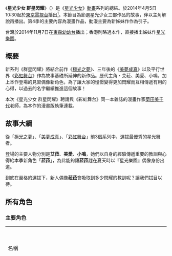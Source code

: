 {{Veil|time=2015-09-12T06:21:18+00:00}}
{{系列结束|[[星光少女_彩虹舞台|星光少女 彩虹舞台]]}}
{{Pathnav|星光少女}}
{{Variant-cnhk}}
{{noteTA
|G1=Pretty Rhythm
}}
{{Infobox animanga/Headerofja
|title= 星光少女 群星閃耀   (星光少女 名著选集)
|image= Pretty_Rhythm_All_Star_Selection_Logo.jpeg
|size= 260px
|caption= 《星光少女 All Star Selection》日語標題
|japanese= プリティーリズム・オールスターセレクション
|english= Pretty Rhythm All Star Selection
|kana= プリティーリズム・オールスターセレクション
|romaji= Puritei Rizumu・Ōru Sutā Serekushon
|genre= [[喜劇|喜劇]]、[[偶像|偶像]]、勵志、[[少女漫畫|少女漫畫]]、舞蹈
}}
{{Infobox animanga/name
|正式譯名 = {{flagicon|Taiwan}} 星光少女 群星閃耀（[[群英社|群英社]]）
|常用譯名 = 
}}
{{Infobox animanga/TVAnime
|標題= 星光少女 群星閃耀
|圖像= Pretty Rhythm All Star Selection poster.jpg
|caption= 《星光少女 群星閃耀》海報
|原案= 
|原作= Takara Tomy A.R.T.S、Syn Sophia
|導演= [[菱田正和|菱田正和]]
|系列構成= [[三重野瞳|赤尾凸]]
|人物設定= 齊藤里枝、原將治
|音樂= 
|音樂製作= avex entertainment
|動畫製作= [[龍之子Production|龍之子Production]]
|製作= 東京電視台、NAS、龍之子
|代理發行= 
|播放電視台= {{flagicon|Japan}} [[東京電視台|東京電視台]]
|其他電視台= {{flagicon|Taiwan}} [[東森幼幼台|東森幼幼台]]
|播放開始= 2014年4月5日 
|播放結束= 6月14日
|網路= 
|話數= 11集
|其他= 
|版權= T-ARTS/SynSophia/TV TOKYO/PRA project
}}
{{Infobox animanga/Other
|標題= 代理發行
|內容= {{flagicon|Taiwan}}{{flagicon|HK}} [[群英社|群英社]]<br/>{{flagicon|South Korea}} 孫悟空玩具公司
}}
{{Infobox animanga/Footerofja}}

《'''星光少女 群星閃耀'''》（{{lang|ja|プリティーリズム・オールスターセレクション}}）是《[[星光少女|星光少女]]》[[動畫|動畫]]系列的總結。於2014年4月5日10:30起於[[東京電視台|東京電視台]]播出<ref name="trf">{{Cite web|work=まんたんウェブ|publisher=[[每日新聞社|每日新聞社]]|date=2013-01-21|url=http://www.animate.tv/news/details.php?id=1390359852|title=歷代主角與新人見習偶像登場！劇場版、電視動畫、遊戲、漫画版本的星光少女・群星閃耀開始！|accessdate=2013-01-26|archive-url=https://web.archive.org/web/20140125130001/http://www.animate.tv/news/details.php?id=1390359852|archive-date=2014-01-25|dead-url=yes}}</ref>。本節目為節選星光少女三部作品的故事，伴以主角解說再播出。第4季的主要內容為漫畫作品，動漫主要為新姊妹作作為引子。

台灣於2014年11月7日在[[東森幼幼台|東森幼幼台]]播出；香港則略過本作，直接播出姊妹作[[星光樂園|星光樂園]]。

==概要==
新系列《群星閃耀》將結合前作《[[星光少女_極光之夢|極光之夢]]》、三年後的《[[星光少女_美夢成真|美夢成真]]》以及平行世界《[[星光少女_彩虹舞台|彩虹舞台]]》作為故事基礎所延伸的新作品。歷代主角・艾菈、美愛、小鳴，加上本作登場的見習偶像新角色，為了讓大家的憧憬變得更加閃耀而互相傳遞有用的心得，以過去的名字繼續推進這個故事！　

本次《星光少女 群星閃耀》聘請與《彩虹舞台》同一本雜誌的漫畫作家[[菊田珠智代|菊田美千代]]老師，為本作的漫畫版執筆連載。

==故事大綱==
從「[[星光少女_極光之夢|極光之夢]]」、「[[星光少女_美夢成真|美夢成真]]」、「[[星光少女_Rainbow_Live|彩虹舞台]]」前3個系列中，選拔最優秀的星光舞者。

登場的主要人物分別是'''艾菈'''、'''美愛'''、'''小鳴'''，她們以自身的經驗傳遞重要的教訓與心得給本季新角色「'''菈菈'''」，為此能夠讓'''菈菈'''趕在夏天時以『星光樂園』偶像身份出道。

到底在嚴格的選拔下，新人偶像'''菈菈'''會吸取到多少閃耀的教訓呢？讓我們拭目以待。

==所有角色==
===主要角色===
{| class="wikitable" style="font-size:big;"
|- align=center
|style="width:17%"|名稱||style="width:10%"|配音員（日本）||style="width:10%"|配音員（台灣）||style="width:78%"|描述
|-
|{{nihongo|'''春音艾菈'''<ref name="my-cartoon"></ref>|春音あいら（はるね あいら）|Harune Aira}}
|[[阿澄佳奈|阿澄佳奈]]
|[[鄭可欣|鄭可欣]]
|第一期主角之一，第一季時為14歲，第二季時則是18歲。
第1集因聽見衣服的聲音而太過興奮做出了鮮果跳躍，可是事後因為緊張，平衡感失調，沒站穩直直滑向尚，尚接住了她順勢親了她額頭。

後來每次遇到尚都會心跳，非常喜歡尚做的設計，喜歡尚。

第50集完成「極光騰躍美夢成真式」，並帶動所有人一起跳極光騰躍。分數超過了大賽最高克拉（她在星光天后盃取得分數是無法顯示的），成為「星光天后」（Prism Queen）。
|-
|{{nihongo|'''上葉美愛'''|上葉みあ（あげは みあ）|Ageha Mia}}
|[[大久保瑠美|大久保瑠美]]
|[[謝佼娟|謝佼娟]]
|第二期主角之一。14歲，中學二年級生。初次登場為第一作的第50集。

第2集MARs表演完的時候，宣佈向艾菈提出挑戰，眾人感到很驚訝。在表演星光跳躍卻扭到腳摔倒。首次無意識使用閃耀之瞳（明星之瞳）。

第48集與慧仁進行交響曲終章決戰，争取「感恩交響曲」的主力舞者。但因對手是慧仁而心感矛盾。

第7集與PURETTY的成員重新組合3人團體，與彩暻和沼珉組成「COSMOs」，作為團體主力。與艾菈進行決鬥，得到勝利。

第48集完成「感恩交響曲」，得到永恆交響曲后冠，成為交響曲天后。
|-
|{{nihongo|'''彩瀨鳴'''<!--中、港、台譯名自動跳轉，請勿修改--><ref name="#1">常用譯名「奈露」。</ref>|彩瀬なる（あやせ なる）|Ayase Naru}}
|[[加藤英美里|加藤英美里]]
|[[傅其慧|傅其慧]]
|第三期的主角，14歲，初中二年級

第1集參加了「Prism Stone」店長甄選，因感受到聲音的「顏色」，成功跳出星光演唱會（Prism Live）。與鈴音相遇。成功成為「Prism Stone」店長。

第29集參加校外教學，商店由貝兒負責。害怕自己完全被貝兒取代成為店長，但結果與貝兒各有各自的風格，無法互相取代。

第50集在失去閃耀星光的情況下表演Prism Show，地面因為缺少了星光的潤滑而無法滑冰，導致在表演其間不斷跌倒。後來得到大家鼓勵與堅信鈴音在等待之下，順利奪回七色的閃耀星光。卻因為在途中不斷跌倒以及沒有連績跳躍而只獲最低分，但不放棄的毅力被法月仁的父親稱為真正的勝出者。最後的演唱會後，抱著必定再見與不會忘記對方的心情與鈴音分別。
|-
|{{nihongo|'''真中菈菈'''<ref>{{Cite web |url=http://www.animate.tv/news/details.php?id=1394673747 |title=【速報】延續「星光少女」系列的主題的新系列動畫『[[星光樂園{{!}}PriPara|星光樂園{{!}}PriPara]]』7月5日播放決定！ |access-date=2014-03-13 |archive-date=2021-01-02 |archive-url=https://web.archive.org/web/20210102160502/http://www.animate.tv/news/details.php?id=1394673747 |dead-url=no }}</ref>|真中らぁら（まなか らぁら）|Manaka Laala<ref>星光少女遊戲官網</ref>}}
|[[茜屋日海夏|茜屋日海夏]]<ref>{{Cite web |url=http://subcultureblog.blog.fc2.com/blog-entry-12937.html |title=『プリパラ』Cast發表 |access-date=2014-03-13 |archive-url=https://web.archive.org/web/20140313135153/http://subcultureblog.blog.fc2.com/blog-entry-12937.html |archive-date=2014-03-13 |dead-url=yes }}</ref>
|[[蕭秀玲|蕭秀玲]]
|於2014年7月播放的『[[星光樂園|星光樂園]]』的主角。見習偶像。有著淺紫髮的雙馬尾少女。

為了能夠在夏天以偶像出道，向各位前輩們請教心得。
|}

===協作角色===
{{HideH|第一期:《[[星光少女_極光之夢|星光少女 極光之夢]]》}}
{| class="wikitable" style="font-size:big;"
|- align=center
|style="width:17%"|名稱||style="width:10%"|配音員（日本）||style="width:10%"|配音員（台灣）||style="width:38%"|描述||style="width:40%"|技能
|-
|{{nihongo|'''春音艾菈'''<ref name="my-cartoon"></ref>|春音 あいら（はるね あいら）|Harune Aira}}
|[[阿澄佳奈|阿澄佳奈]]
|[[鄭可欣|鄭可欣]]
|第一期主角之一，第一季時為14歲，第二季時則是18歲。
第1集因聽見衣服的聲音而太過興奮做出了鮮果跳躍，可是事後因為緊張，平衡感失調，沒站穩直直滑向尚，尚接住了她順勢親了她額頭。

後來每次遇到尚都會心跳，非常喜歡尚做的設計，喜歡尚。

第9集完成「極光騰躍美夢成真式」，並帶動所有人一起跳極光騰躍。分數超過了大賽最高克拉（她在星光天后盃取得分數是無法顯示的），成為「星光天后」（Prism Queen）。

|'''星光跳躍'''
*鮮果飛躍（Fresh Fruits Basket）『フレッシュフルーツバスケット』 
:見於本劇第一集。
*極光騰躍美夢成真（Aurora Rising Dream）『オーロラライジングドリーム』
:見於本劇第九集。
*極光騰躍（Aurora Rising）『オーロラライジング』
:見於本劇第九集。
|-
|{{nihongo|'''天宮旋'''|天宮 りずむ（あまみや りずむ）|Amamiya Rizumu}}	
|[[原紗友里|原紗友里]]
|[[謝佼娟|謝佼娟]]
|第一期主角之一，第一季時為14歲，第二季時則是18歲。
第1集在時裝店外差點與艾菈相撞而作出旋轉的動作以免撞到艾菈，此事給正在找美音的阿純看見，認為她們有天份，後來小旋和艾菈代替缺席表演的美音，後來她們成功跳出星光跳躍。

第9集因艾菈的「極光騰躍 美夢成真」，與艾菈與美音一起跳出極光騰躍。

在艾菈成為「星光天后」（Prism Queen）後，也相繼成為「星光天后」。

|'''星光跳躍'''
*極光騰躍（Aurora Rising）『オーロラライジング』
:見於本劇第九集。
|-
|{{nihongo|'''高峰美音'''<ref name="my-cartoon" />|高峰 みおん（たかみね みおん）|Takamine Mion}}
|[[片岡梓|片岡梓]]
|[[傅其慧|傅其慧]]
|第一期主角之一，第一季時為15歲，第二季時則是19歲，MARs裡年紀最大的

第9集美音的父母為了美音的比賽而請假，美音的父母送了「星之項鏈」Prism Stone給美音，當作是生日禮物。因艾菈的「極光騰躍 美夢成真」，與艾菈與小旋一起跳出極光騰躍。

在艾菈成為「星光天后」（Prism Queen）後，後來也相繼成為「星光天后」。

|'''星光跳躍'''
*燦爛永恆大爆發 → 美麗新世界（Eternal Big Bang → Beautiful World）『エターナルビッグバン→ビューティフルワールド』
:見於本劇第九集。
*極光騰躍（Aurora Rising）『オーロラライジング』
:見於本劇第九集。
|-
|{{nihongo|'''城之內莎莉娜'''<ref>[http://beijidy.com/read-htm-tid-13760.html 簡体地區另定名「-{城野內薩莉娜}-」] {{webarchive|url=https://web.archive.org/web/20120419232644/http://beijidy.com/read-htm-tid-13760.html |date=2012-04-19 }}</ref>|城之内 セレナ（じょうのうち セレナ）|Jonouchi Serena}}
|[[米澤圓|米澤圓]]
|[[許雲雲|許雲雲]]
|第一季時為14、15歲，第二季時則是18歲

第5集和花音一起勝了夏季天后盃，勝了艾菈和小旋。
|'''星光跳躍''' 
*帽子戲法之星（Hat trickster）『ハットトリックスター』
:見於本作第五話。
*星光彩虹風暴（Prism Rainbow Hurricane）『プリズムレインボーハリケーン』
:見於本作第五話。
*極光騰躍（Aurora Rising）『オーロラはライジング』
:見於本作第九話。
|-
|{{nihongo|'''藤堂花音'''<ref>[http://beijidy.com/read-htm-tid-13760.html 簡体地區另定名「-{東都}-花音」] {{webarchive|url=https://web.archive.org/web/20120419232644/http://beijidy.com/read-htm-tid-13760.html |date=2012-04-19 }}</ref>|藤堂 花音（とうどう かのん）|Todo Kanon}}
|[[明坂聰美|明坂聰美]]
|[[巫玉羚|巫玉羚]]
|第一季時為14、15歲，第二季時則是18歲

第5集和莎莉娜一起勝了夏季天后盃，勝了艾菈和小旋。
|'''星光跳躍''' 
*帽子戲法之星（Hat trickster）『ハットトリックスター』
:見於本作第五話。
*星光彩虹風暴（Prism Rainbow Hurricane）『プリズムレインボーハリケーン』
:見於本作第五話。
*極光騰躍（Aurora Rising）『オーロラはライジング』
:見於本作第九話。
|-
|{{nihongo|'''久里須要'''|久里須 かなめ（くりす かなめ）|Chris Kaname}}
|[[伊藤加奈惠|伊藤加奈惠]]
|[[謝佼娟|謝佼娟]]
|第一季時為13歲，第二季時則是17歲

第9集因艾菈的關係做到極光騰躍。
|rowspan="4"|'''星光跳躍'''
*極光騰躍（Aurora Rising）『オーロラはライジング』
:見於本作第九話。
|-
|{{nihongo|'''尚'''|ショウ|Sho}}
|[[近藤隆|近藤隆]]
|[[柳超堅|柳超堅]]
|:第一季為高中1年級生16、17歳，第二季為20歲「Callings」的隊長，Prism Stone的產品設計師。第1話接住了撲向自己的艾菈（事實上是站不穩滑倒），並吻了她的額頭。

第9集艾菈參加下一任天后，因為幫艾菈加油太大聲被響跟渡笑而臉紅。
|-
|{{nihongo|'''藤堂響'''|藤堂 ヒビキ（とうどう ヒビキ）|Todo Hibiki}}
|[[KENN|KENN]]
|[[蘇振威|蘇振威]]
|第一季為高中1年級生16、17歳，第二季為20歲。
|-
|{{nihongo|'''日向渡'''|ワタル|Wataru}}
|[[岡本信彥|岡本信彥]]
|[[許雲雲|許雲雲]]
|第一季為高中1年級生16、17歳，第二季為20歲。
|}
{{HideF}}

{{HideH|第二期: 《[[星光少女_美夢成真|星光少女 美夢成真]]》}}
{| class="wikitable" style="font-size:big;"
|- align=center
|style="width:17%"|名稱||style="width:10%"|配音員（日本）||style="width:10%"|配音員（台灣）||style="width:38%"|描述||style="width:40%"|星光技能
|-
|{{nihongo|'''上葉美愛'''|上葉 みあ（あげは みあ）|Ageha Mia}}
|[[大久保瑠美|大久保瑠美]]
|[[謝佼娟|謝佼娟]]
|第二期主角之一。14歲，中學二年級生。初次登場為第一作的第50集。

第1集MARs表演完的時候，宣佈向艾菈提出挑戰，眾人感到很驚訝。在表演星光跳躍卻扭到腳摔倒。首次無意識使用閃耀之瞳（明星之瞳）。

第31集與PURETTY的成員重新組合3人團體，與彩暻和沼珉組成「COSMOs」，作為團體主力。與艾菈進行決鬥，得到勝利。

第46集與慧仁進行交響曲終章決戰，争取「感恩交響曲」的主力舞者。但因對手是慧仁而心感矛盾。

第50集完成「感恩交響曲」，得到永恆交響曲后冠，成為交響曲天后。

|'''跳躍'''
*星光閃耀 明日之星（Kirameki Future Star）『きらめきフューチャースタア』
:見於本劇第十集。
*星光閃耀 明日之星 雙重革命（Kirameki Future Star Revolution Two）『きらめきフューチャースタアレボリューションに』
:見於本劇第七集。

'''舞台劇'''
*夢想之花大革命（Dream Flower Revolution）『ドリームフラワーレボリューション』
:見於本劇第七集。
*熱情交響曲（Jonetsu no Symphonia）『じょうねつシンフォニア』
:見於本劇第四集。
*美夢成真（-{Dear My Future}-）『ディアマイフューチャー』
:見於本劇第十集。
|-
|{{nihongo|'''深山玲奈'''|深山 れいな（みやま れいな）|Miyama Reina}}
|[[高森奈津美|高森奈津美]]
|[[巫玉羚|巫玉羚]]
|第二期主角之一。14歲，中學二年級。初次登場為前作的第50集的第1季。

第1集開始對美愛向艾菈提出挑戰的關係，感到很反感。不願意和美愛组成團體，但經過相處後認識到美愛的真誠才慢慢消除了對美愛的反感，並且同意美愛的加入。

第50集完成「無上禮讚交響曲」。

|'''舞台劇'''
*美夢成真（-{Dear My Future}-）『ディアマイフューチャー』
:見於本劇第十集。
|-
|{{nihongo|'''志志美果鈴'''|志々美 かりん（しじみ かりん）|Shijimi Karin}}
|[[津田美波|津田美波]]
|[[鄭可欣|鄭可欣]]
|第二期主角之一。13歳，中學一年級。初次登場為前作的第50集。

第50集完成「無上禮讚交響曲」。

|rowspan="2"|'''舞台劇'''
*美夢成真（-{Dear My Future}-）『ディアマイフューチャー』
:見於本劇第十集。
|-
|{{nihongo|'''大瑠璃彩海'''|大瑠璃 あやみ（おおるり あやみ）|Ooruri Ayami}}
|[[佐倉綾音|佐倉綾音]]
|[[傅其慧|傅其慧]]
|第二期主角之一。12歲，中學一年級。初次登場為前作的第50集。

第50集完成「無上禮讚交響曲」。
|-
|{{nihongo|'''慧仁'''|ヘイン|Hye In}}
|[[伊藤加奈惠|伊藤加奈惠]]<!--<ref>シーズン4でりずむの配役が変更になって以降も、「赤井さん」役では引き続き起用されている。シーズン9ではかなめ役、シーズン10ではヘイン役としてプレイヤーキャラクターの声優に復帰した。</ref>-->
|[[傅其慧|傅其慧]]
|15歲，中學三年級生。初次登場為本季第一集。

第46集與美愛進行交響曲終章決戰，爭取「感恩交響曲」的主力舞者。但因對手是美愛而心感矛盾。

第50集完成「感恩交響曲」，得到永恆交響曲后冠，成為交響曲天后。
|'''舞台劇'''
*星空交響曲（Hoshizorano Symphonia）『ほしぞらシンフォニア』
:見於本劇第四集。
*美夢成真（-{Dear My Future}-）『ディアマイフューチャー』
:見於本劇第十集。
|-
|{{nihongo|'''時倫'''|シユン|Shi Yoon}}
|[[金香里|金香里]]
|[[許雲雲|許雲雲]]
|16歲，高中一年級生。初次登場為本季第四集。
第50集完成「感恩交響曲」。
|rowspan="2"|'''舞台劇'''
*美夢成真（-{Dear My Future}-）『ディアマイフューチャー』
:見於本劇第十集。
|-
|{{nihongo|'''在恩'''|ジェウン|Jae Eun}}
|[[米澤圓|米澤圓]]
|[[蕭秀玲|蕭秀玲]]
|13歲，中學二年級生

第50集完成「感恩交響曲」。
|-
|{{nihongo|'''彩暻'''|チェギョン|Chae Kyoung}}
|[[明坂聰美|明坂聰美]]
|
|16歲，高中一年級生

第31集與Prizmmy☆的成員重新組合3人團體，與美愛和沼珉組成「COSMOs」，與艾菈進行決鬥，得到勝利。

第50集完成「感恩交響曲」。
|rowspan="2"|'''跳躍'''
*漫天飛舞的夢想花瓣（Hira hira hiraku Yume no Hana）『ヒラヒラヒラクゆめいのはな』
:彩暻+沼珉
:見於本劇第七集。

'''舞台劇'''
*夢想之花大革命（Dream Flower Revolution）『ドリームフラワーレボリューション』
:見於本劇第七集。
*美夢成真（-{Dear My Future}-）『ディアマイフューチャー』
:見於本劇第七集。
|-
|{{nihongo|'''沼珉'''|ソミン|So Min}}
|[[三宅麻理惠|三宅麻理惠]]
|
|14歲，中學二年級生

第31集與Prizmmy☆的成員重新組合3人團體，與美愛和彩暻組成「COSMOs」，與艾菈進行決鬥，得到勝利。

第50集完成「感恩交響曲」。
|-
|{{nihongo|'''春音艾菈'''|春音 あいら（はるね あいら）|Harune Aira}}
|[[阿澄佳奈|阿澄佳奈]]
|[[鄭可欣|鄭可欣]]
|18歲，高中三年級生。

第50集完成無尚禮讚交響曲。
|rowspan="3"|'''跳躍'''
*MARs 浴火鳳凰（MARs Phoenix）『マーズフェニックス』
:見於本作第二集。

'''舞台劇'''
*美夢成真（-{Dear My Future}-）『ディアマイフューチャー』
:見於本作第十集。
|-
|{{nihongo|'''天宮旋／藤堂旋'''|天宮 りずむ（あまみや りずむ）／藤堂 りずむ（とうどう りずむ）|Amamiya Rizumu／Todo Rizumu}}
|[[原紗友里|原紗友里]]
|[[謝佼娟|謝佼娟]]
|18歲，高中三年級生。因一年半前嫁给響的關係而改姓藤堂

第50集完成無尚禮讚交響曲。
|-
|{{nihongo|'''高峰美音'''|高峰 みおん（たかみね みおん）|Takamine Mion}}
|[[片岡梓|片岡梓]]
|[[傅其慧|傅其慧]]
|19歲，大學一年級生，MARs裡年紀最大的。

第50集完成無尚禮讚交響曲。
|-
|{{nihongo|'''城之內莎莉娜'''|城之内 セレナ（じょうのうち セレナ）|Jonochi Serena}}
|[[米澤圓|米澤圓]]
|[[許雲雲|許雲雲]]
|18歲，高中三年級生。

第50集完成感恩交響曲。
|rowspan="3"|'''舞台劇'''
*美夢成真（-{Dear My Future}-）『ディアマイフューチャー』
:首見於於本劇第五十集。
|-
|{{nihongo|'''藤堂花音'''|藤堂 花音（とうどう かのん）|Todo Kanon}}
|[[明坂聰美|明坂聰美]]
|[[巫玉羚|巫玉羚]]
|18歲，高中三年級生。

第50集完成感恩交響曲。
|-
|{{nihongo|'''久里須要／天宮要'''|久里須 かなめ（くりす かなめ）／天宮 かなめ（あまみや かなめ）|Chris Kaname／Amamiya Kaname}}
|[[伊藤加奈惠|伊藤加奈惠]]
|[[謝佼娟|謝佼娟]]
|16歲，高中一年級生。

第50集完成感恩交響曲。

|-
|{{nihongo|尚|ショウ|Sho}}
|[[近藤隆|近藤隆]]
|[[柳超堅|柳超堅]]
|20歲，是「Prism Stone」的產品設計師。
|
|-
|{{nihongo|藤堂響|とうどう ヒビキ|Todo Hibiki}}
|[[KENN|KENN]]
|[[蘇振威|蘇振威]]
|20歲，是花音的哥哥，「Callings」的隊員，很受女生歡迎。看起來有點冷酷，但個性溫柔，也很會照顧冒失的小旋，似乎很會做吃的。喜歡小旋，和小旋在一年半前就已經結婚，成為小旋的丈夫、小要的姐夫、天宮龍和神崎曲的女婿。
|
|-
|{{nihongo|渡|ワタル|Wataru}}
|[[岡本信彥|岡本信彥]]
|[[許雲雲|許雲雲]]
|20歲，「Callings」的隊員，很受女生歡迎。
|
|-
|{{nihongo|容和|ヨンファ|Yonfa}]
|[[高山南|高山南]]
|
|16歲，高中一年級生。

第50集完成感恩交響曲。
|
|-
|{{nihongo|春音齊|春音 いつき（はるね いつき）|Harune Itsuki}}
|[[熊井統子|熊井統子]]
|[[巫玉羚|巫玉羚]]
|14歲，中學二年級生。

第50集完成感恩交響曲。
|
|}
{{HideF}}

{{HideH|第三期: 《[[星光少女_彩虹舞台|星光少女 彩虹舞台]]》}}
{| class="wikitable" style="font-size:big;"
|- align=center
|style="width:17%"|名稱||style="width:10%"|配音員（日本）||style="width:38%"|描述||style="width:40%"|星光技能
|-
|{{nihongo|'''彩瀨鳴'''<!--中、港、台譯名自動跳轉，請勿修改--><ref name="#1"/>|彩瀬 なる（あやせ なる）|Ayase Naru}}
|[[加藤英美里|加藤英美里]]
|[[傅其慧|傅其慧]]
|第三期的主角，14歲，初中二年級

第1集參加了「Prism Stone」店長甄選，因感受到聲音的「顏色」，成功跳出星光演唱會（Prism Live）。與凜音相遇。成功成為「Prism Stone」店長。

第29集跟杏和糸和凜音還有愛與莉奈參加校外教學，商店由貝兒負責。害怕自己完全被貝兒取代成為店長，但結果與貝兒各有各自的風格，無法互相取代。

第50集在失去閃耀星光的情況下表演Prism Show，地面因為缺少了星光的潤滑而無法滑-{}-冰，導致在表演其間不斷跌倒。後來得到大家鼓勵與堅信凜音在等待之下，順利奪回七色的閃耀星光。卻因為在途中不斷跌倒以及沒有連績跳躍而只獲最低分，但不放棄的毅力被法月皇稱為真正的勝出者。最後的演唱會後，抱著必定再見與不會忘記對方的心情與凜音分別。

|'''跳躍'''
*快樂開心之箭 無限大...（Happy Naru Arrow Mugen）『ハピなるアロー∞』 
:見於本作第十一集。
|-
|{{nihongo|'''福原杏'''<ref>{{Cite web |url=http://www.my-cartoon.com.tw/rainbow-live/character.html |title=台灣官方譯名發佈，台灣決定以「小杏」為譯名。 |access-date=2014-01-29 |archive-date=2020-02-24 |archive-url=https://web.archive.org/web/20200224213243/http://www.my-cartoon.com.tw/rainbow-live/character.html |dead-url=no }}</ref>|福原 あん（ふくはら あん）|Fukuhara Ann}}
|[[芹澤優|芹澤優]]
|[[巫玉羚|巫玉羚]]
|14歲，就讀初中二年級。

第12集跟若菜決鬥。受到一月的鼓勵，挑戰三連跳成功，並發動流行之羽（ポップフェザー），因在三連跳時落地失敗，加上不能以星光演唱會額外獲分，而輸掉比賽。

第13集若菜以「你的退出太顯眼，讓我掉面子」為理由，取消在第9集與杏的打賭。

第29集跟鳴和糸還有凜音參加校外教學。
|'''跳躍'''
*流行光點（Pop'n Splash）『ポップスプラッシュ』
:見於本作第六集。
*心動 搖擺 節奏（Swinging Heart Rhythm）『スウィンギンハートリズム』
:見於本作第六集。
*流行糖果火箭（Pop'n Candy Rocket）『ポップンキャンディロケット』
:見於本作第六集。
|-
|{{nihongo|'''涼野糸'''<!--中、港、台譯名自動跳轉，請勿修改--><ref>涼野-{弦}-是小糸的父親。</ref>|涼野 いと（すずの いと）|Suzuno Ito}}
|[[小松未可子|小松未可子]]
|[[許雲雲|許雲雲]]
|14歲，就讀初中二年級

第29集跟鳴和杏還有凜音參加校外教學。
|
|-
|{{nihongo|'''荊凜音'''<!--港台譯名自動跳轉，請勿修改--><ref>荊是第22話時凜音用的姓氏。</ref>|荊 りんね（いばら りんね）|Ibara Rinne}}
|[[佐倉綾音|佐倉綾音]]
|[[鄭可欣|鄭可欣]]
|於14、15歲的樣子，是一個沒有記憶的藍髮少女。

第1集小鳴的星光演唱會中表示，聽到了「-{zh-hans:彩虹音乐;zh-hk:彩虹之歌;zh-tw:彩虹之音樂;}-」的存在，而突然出現在小鳴面前，謎一般的少女，在小鳴表演星光演唱會（Prism Live）的期間，跳出四連跳，並在最後的跳躍發動了「明星之羽」（スターフェザー）。

第50集因七色閃耀星光再次點燃而有足夠力量脫離純音的身體，進行打開滿月通道的最後Prism Show，與小鳴分別。發動「'''終極彩虹之羽'''」（ファイナルレインボーフェザー）離開小鳴身處的人類世界重返星光世界。
|'''跳躍'''
*閃亮光點（Star Splash）『スタースプラッシュ』
:見於本作第三集。
*星光流星雨（Star Dust Shower）『スターダストシャワー』
:見於本作第三集。
*金色星光魔法（Golden Star Magic）『ゴールデンスターマジック』
:見於本作第三集。
*展翅飛翔 彩虹尾翼（Habataki Rainbow Tail）『はばたき レインボーテール』
:見於本作第三集。
*啟程吧 月夜彩虹天國之旅（Tabidachi No Luna Rainbow Heaven）『旅立ちのルナレインボーヘブン』
:見於本作第十一集。
|-
|{{nihongo|'''蓮城寺貝兒'''<!--港台譯名自動跳轉，請勿修改-->|蓮城寺 べる（れんじょうじ べる）|Renjoji Bell}}
|[[戶松遙|戶松遙]]
|[[謝佼娟|謝佼娟]]
|14歲，就讀初中二年級

第1集參加了「Prism Stone」店長甄選，最終輸給小鳴落選。

第29集在小鳴她們去了北海道修學旅行時，當了「Prism Stone」的臨時店長，與音羽和若菜經營商店。

第50集最終勝出跨越彩虹大賽，成為星光天后。14歲，中學二年級生。初次登場為本季第一集。
|'''跳躍'''
*革命的玫瑰星雲（Kakumei No Rosette Nebula）『革命のロゼットネビュラ』
:見於本作第八集。
|-
|{{nihongo|'''小鳥遊音羽'''<!--港台譯名自動跳轉，請勿修改-->|小鳥遊 おとは（たかなし おとは）|Takanashi Otoha}}
|[[後藤沙緒里|後藤沙緒里]]
|[[鄭可欣|鄭可欣]]
|14歲，就讀初中二年級

第29集在小鳴她們去了北海道修學旅行時，當了「Prism Stone」的臨時店員，與貝兒和若菜經營商店，首次讓菲米妮成功進化。
|'''跳躍'''
*革命的玫瑰星雲（Kakumei No Rosette Nebula）『革命のロゼットネビュラ』
:見於本作第八集。
|-
|{{nihongo|'''森園若菜'''<ref>{{Cite web |url=http://www.my-cartoon.com.tw/rainbow-live/character.html |title=台灣官方譯名發佈，台灣決定以「若菜」為譯名。 |access-date=2014-01-29 |archive-date=2020-02-24 |archive-url=https://web.archive.org/web/20200224213243/http://www.my-cartoon.com.tw/rainbow-live/character.html |dead-url=no }}</ref>|森園 わかな（もりぞの わかな）|Morizono Wakana}}
|[[內田真禮|內田真禮]]
|[[鄭可欣|鄭可欣]]
|14歲，就讀初中二年級。

第12集跟小杏決鬥，因為害怕失敗而沒有挑戰三連跳，以二連跳勝出。

第29集在小鳴她們去了北海道修學旅行時，當了「Prism Stone」的臨時店員，與貝兒和音羽經營商店，首次讓艾絲妮成功進化。[[米澤圓|米澤圓]]
|'''跳躍'''
*民族風光點（Ethnic Splash）『エスニックスプラッシュ』
:見於本作第六集。
*覺醒之百花華爾茲（Mezame Flower Waltz）『目覚めフラワーワルツ』
:見於本作第六集。
*革命的玫瑰星雲（Kakumei No Rosette Nebula）『革命のロゼットネビュラ』
:見於本作第八集。
|-
|{{nihongo|'''天羽純音'''<!--請勿再修改-->|天羽 ジュネ（アモウ ジュネ）|Amou June}}
|[[宍戶留美|宍戶留美]]
|[[謝佼娟|謝佼娟]]
|18歳。是第一個跳出四連跳的天才星光舞者，大家崇拜的對象。

第50集代替凜音進行最後的演奏會，再次讓七色閃耀星光結合。在凜音脫離自己身體後，原本打算與凜音一同返回星光世界。此時，星光女神的出現詢問她是否願意捨棄星光使者的身份繼續留在人類世界生活。最後她接受了星光女神的條件，並付出以後無法演出Prism Show，同時失去永生、記憶與（星光使者的）外表的代價，以人類的身份留在人間。
|
|-
|{{nihongo|'''神濱幸司'''|神浜 幸司（みはま こうじ）|Mihama Koji}}
|[[柿原徹也|柿原徹也]]
|
|之前亦是一名星光舞者，但因為作曲興趣而改為負責作曲。因為太有作曲天份而被「薔薇學園」所認可，成為「薔薇學園」的學生。

在入讀「薔薇學園」後，性格變得有所抑壓。14歲，初中二年級生。
|
|-
|{{nihongo|'''速水廣'''|速水 ヒロ（はやみ ヒロ）|Hayami Hiro}}
|[[前野智昭|前野智昭]]
|[[蘇振威|蘇振威]]
|10月10日出生，[[天秤座|天秤座]]。「薔薇學園」的學生，快將出道的男子星光舞者，十分受到女生歡迎。

在Prism Show上，無論溜冰、跳舞和唱歌也十分出色。
|
|-
|{{nihongo|'''仁科一月'''|仁科 一月<ref>{{Cite web |url=http://www.animate.tv/news/details.php?id=1364032239 |title=日本官方的Cast表寫其名為「仁科一月」 |accessdate=2015-09-19 |archive-date=2013-03-25 |archive-url=https://web.archive.org/web/20130325100016/http://www.animate.tv/news/details.php?id=1364032239 |dead-url=no }}</ref>（にしな かづき）|Nishina Kazuki}}
|[[增田俊樹|增田俊樹]]
|莊汶錡
|幸司自小認識的朋友，是小杏和若菜的前輩。「看板屋」的兒子。

小時候是黑髮，長大後因仰慕黑川冷而染成白髮。
|
|-
|}
{{HideF}}

{{HideH|與各星光舞者相關人物}}
{| class="wikitable" style="font-size:big;"
|- align=center
|style="width:20%"|名稱||style="width:10%"|配音員（日本）||style="width:10%"|配音員（台灣）||style="width:50%"|描述||style="width25%"|星光技能
|-
!colspan="4"|Pretty Top
|-
|{{nihongo|'''阿世知今日子'''|阿世知 今日子（あせち きょうこ）|Asechi Kyoko}}
|[[早水理沙|早水理沙]]
|[[許雲雲|許雲雲]]
|38歲。Pretty Top社長，第二季中後期決定辭職，曾為星光舞者。

|'''跳躍'''
*極光騰躍（Aurora Rising）『オーロラライジング』
:見於本劇第九集。
|-
|{{nihongo|'''瀧川純'''|滝川 純（たきがわ じゅん）|Takigawa Jun}}
|rowspan="2"|[[千葉進步|千葉進步]]
|rowspan="2"|[[宋克軍|宋克軍]]
|28歲。Pretty Top職員
|rowspan="2"|'''跳躍'''
*極光騰躍（Aurora Rising）『オーロラライジング』
:見於本劇第九集。
|-
|{{nihongo|星光王牌先生|プリズムエース|Prism Ace}}
|由純假扮的，有時以此身份指導Prizmmy☆，但只有美愛不知道他的真實身份。
|-
|{{nihongo|'''赤井眼鏡姐'''|赤井めが姉ぇ（あかいめがねぇ）|Akaimegane}}
|[[伊藤加奈惠|伊藤加奈惠]]
|[[傅其慧|傅其慧]]
|Pretty Top職員。是幫忙星光舞者使用稜石的人。可以把星光設計師設計出來的時裝變為稜石。
|
|-
|{{nihongo|'''企鵝老師'''|ペンギン先生（ペンギンせんせい）|Penginsensei}}
|[[三宅健太|三宅健太]]
|[[宋克軍|宋克軍]]
|Pretty Top職員。是吉祥物們的老師。
|
|-
|{{nihongo|'''山田山尾'''|山田 山尾（やまだ ヤマオ）|Yamada Yamao}}
|[[三宅健太|三宅健太]]
|[[宋克軍|宋克軍]]
|Pretty Top演藝學院的中年男性管理員。四十九歲。常在企鵝老師身旁出現。本職是吉祥物。
|
|-
|'''高峰美音'''
|
|
|繼阿世知今日子成為新一任Pretty Top社長。
|-
!colspan="4"|Dear Crown (第二期)
|-
|{{nihongo|'''潤壽'''|ユンス|Yunsu}}
|[[羽多野涉|羽多野涉]]
|
|20歳，來自韓國「Dear Crown」的設計師。
|
|-
!colspan="4"|Dear Princess
|-
|{{nihongo|'''美實'''|美実（ミシル）|Mishiru}}
|[[青山桐子|青山桐子]]
|[[傅其慧|傅其慧]]
|Dear Princess社長。和今日子十分相似。
|
|-
!colspan="4"|交響曲系列
|-
|{{nihongo|'''阿世知欽太郎'''|阿世知 欽太郎（あせち きんたろう）|Asechi Kintaro}}
|[[千葉繁|千葉繁]]、[[近藤隆|近藤隆]]（少年時期）
|
|今日子的父親，阿純的繼父。無上禮讚交響曲系列的設計者。

交響財團的支配者，暗中指揮着現星光公司一切的黑暗主辦人。最後親眼目睹真正的感恩交響曲完成後才知道自己犯下的滔天大錯。
|-
!colspan="4"|Prism Stone
|-
|{{nihongo|荊千里|荊 千里（いばら ちさと）|Ibara Chisato}}
|rowspan="2"|[[神代知衣|神代知衣]]
|rowspan="2"|[[許雲雲|許雲雲]]
|「Prism Stone」的'''Owner'''，桃子的人類身份是作為凜音的保護者。

實際上摩 摩的外表是DJ Coo以機械所做的，而摩 摩只是安坐在上面。

第1集初遇小鳴的時候，對小鳴的表演完全沒興趣。當親眼看到小鳴的隱藏能力後，馬上歡迎她成為店長。
|
|-
|{{nihongo|'''摩 摩'''|もも|MoMo}}
|千里的真正形態。外表是粉紅色的企鵝姿態（小杏以「摩 摩河童」作稱呼）由神祕的星光空間（Prism Room）所來到人類世界。

原本是冷的幸運夥伴。
|
|-
|{{nihongo|黑川冷|黒川 冷（くろかわ れい）|Kurokawa Rei}}
|rowspan="2"|[[森久保祥太郎|森久保祥太郎]]
|rowspan="2"|宋克軍
|是「DJ Coo」的真正身份。
|
|-
|{{nihongo|'''DJ Coo'''|ディジェー・クウ|DJ Coo}}
|通稱「Cool先生」（クウ）。第一人稱為「Me」。

現為「Prism Stone」的經理，監督店舖的營運，以及作為Prism Show的MC，是千里的重要左右手。

能使「Prism Stone」的貨車改成「Prism Show」的舞台，為摩摩打做、修理人類（荊 千里）的外表，精通維修工作。
|
|-
!colspan="4"|Dear Crown (平行世界第三期)
|-
|{{nihongo|'''神濱奈津子'''|神濱奈津子（みはま なつこ）|Mihama Natsuko}}
|[[米澤圓|米澤圓]]
|
|「Dear Crown」的總經理。
|
|-
|'''天羽純音'''
|[[宍戶留美|宍戶留美]]
|[[謝佼娟|謝佼娟]]
|原《Dear Crown》代言人。
|
|-
|'''彩瀨鳴'''
|[[加藤英美里|加藤英美里]]
|[[傅其慧|傅其慧]]
|現為「Dear Crown」的店長。
|
|-
!colspan="4"|嗇薇學園
|-
|{{nihongo|'''法月仁'''|法月 仁（のりづき にん）|Norizuki Zinn}}
|[[三木真一郎|三木真一郎]]
|莊汶錡
|前「薔薇學園」的管理者，以前是一位「薔薇學園」旗下的星光舞者。
|
|-
|{{nihongo|'''法月皇'''|法月 皇（のりづき こう）|Norizuki Kou}}
|[[中尾隆聖|中尾隆聖]]
|[[宋克軍|宋克軍]]
|「薔薇學園」財團理事長，法月仁的父親。分別開創了「華京院學園」（男校）以及「羅・素莉安娜女學園」（女校），並在各都有所屬分校，是Prism Show界重要人物。
|
|-
|{{nihongo|'''冰室聖'''|氷室 聖（ひむろ ひじり）|Himuro Hijiri}}
|[[關俊彥|關俊彥]]
|[[宋克軍|宋克軍]]
|前Prism Show協會主席，現為新一任「薔薇學園」的管理者，以前是一位「薔薇學園」旗下的星光舞者。
|
|-
|}
{{HideF}}

==綾石（Prism Stone）/純石 (Pure Stone)==
愛心形狀的獨特寶石，幫助星光舞者更衣的道具，內含飾物和服裝，有些稜石更內藏整套套裝，各自有不同的顏色與屬性，並要搭配在特定款式與色系的服裝上，才能發揮最大的效能。

===第一期《星光少女 極光之夢》===
以下是第一期《[[星光少女_極光之夢|星光少女 極光之夢]]》在表演使用過的普通Prism Stone。
{{HideH|第一期《[[星光少女_極光之夢|星光少女 極光之夢]]》 使用的Prism Stone}}
{| class="wikitable" style="font-size:small;"
!衣服搭配!!HAIR!!TOP!!BOTTOM!!SHOES!!ARRANGE
|-
|rowspan="2"|艾菈
|清新偶像髮式<ref name="MARs">明星造型，首次亮相服</ref>
（フレッシュアイドルヘア）
|清新紅無肩上衣<ref name="MARs"></ref>
（フレッシュピンクベアトップ）
|清新粉紅寬裙<ref name="MARs"></ref>
（フレッシュピンクパニエ）
|清新粉紅之靴<ref name="MARs"></ref>
（フレッシュピンクブーツ）
|
|-
|繞圈髮髻<ref name="第21話">夏季天后盃艾菈所配搭的衣服</ref>
（おだんご くるくるヘア）
|浪漫白色蕾絲襯衣<ref name="第21話"></ref>
（ロマンティック ホワイトレース）
|別緻時常 格子短裙<ref name="第21話"></ref>
（シックモダン チェックスカート）
|狂野斑馬舞鞋<ref name="第21話"></ref>
（ワイルドゼブラ パンプス）
|古典珠子項鏈<ref name="第21話"></ref>
（アンティーク ビーズ ネックレス）
|-
|rowspan="2"|小旋
|魔女迷你小帽<ref name="MARs"></ref>
（ウィッチミニハットヘア）
|星光閃耀背心<ref name="MARs"></ref>
（スターシャインベスト）
|星光閃耀褶邊裙<ref name="MARs"></ref>
（スターシャイン フリルスカート）
|南瓜魔女舞鞋<ref name="MARs"></ref>
（パンプキン ウィッチ パンプス）
|
|-
|繞圈髮髻<ref name="第21話"></ref>
（おだんご くるくるヘア）
|浪漫白色蕾絲襯衣<ref name="第21話"></ref>
（ロマンティック ホワイトレース）
|別緻時常 格子短裙<ref name="第21話"></ref>
（シックモダン チェックスカート）
|狂野斑馬舞鞋<ref name="第21話"></ref>
（ワイルドゼブラ パンプス）
|古典珠子項鏈<ref name="第21話"></ref>
（アンティーク ビーズ ネックレス）
|-
|}
{{HideF}}

===第二期《星光少女 美夢成真》===
以下是第二期《[[星光少女_美夢成真|星光少女 美夢成真]]》
在表演使用過的普通Prism Stone。
{{HideH|第二期《[[星光少女_美夢成真|星光少女 美夢成真]]》 使用的Prism Stone}}
{| class="wikitable" style="font-size:small;"
!衣服搭配!!HAIR!!TOP!!BOTTOM!!SHOES!!ARRANGE
|-
|rowspan="2"|美愛
|
|星光練習服 Prizmmy☆Red<ref name='練習服'>第1集。</ref>
（メイツ ワンピ プリズミー☆ レッド）
|
|星光運動鞋 Prizmmy☆Red<ref name='練習服'></ref>
（メイツスニーカー プリズミー☆ レッド）
|
|-
|
|草莓偶像上衣<ref name="cosmos">COSMOS表演服</ref>
（ストロベリー アイドルトップス）
|草莓偶像寬裙<ref name="sprouts"></ref>
（ストロベリー アイドルパニエ）
|草莓偶像之靴<ref name="sprouts"></ref>
（ストロベリー アイドルプーツ）
|
|-
|rowspan="1"|彩暻
|
|藍莓偶像夾克<ref name="cosmos"></ref>
（ブルーベリー アイドルジャケット）
|藍莓偶像迷你裙<ref name="cosmos"></ref>
（ブルーベリー アイドルミニスカ）
|藍莓偶像短靴<ref name="cosmos"></ref>
（ブルーベリー アイドルショートブーツ）
|
|-
|rowspan="1"|沼珉
|
|
|檸汁偶像背心<ref name="cosmos"></ref>
（レモネード アイドルベスト）
|檸汁偶像南瓜褲<ref name="cosmos"></ref>
（レモネード アイドルかぼちゃパンツ）
|檸汁偶像短靴<ref name="cosmos"></ref>
（レモネード アイドルショートプーツ）
|
|-
|rowspan="1"|艾菈
|
|
|MARs 閃亮絲帶上衣
（ＭＡＲｓ シャイニーリボン トップス）
|MARs 閃亮粉紅寬裙
（ＭＡＲｓ シャイニー ピンクパニエ）
|MARs 閃亮長靴
（ＭＡＲｓ シャイニー ロングブーツ）
|
|-
|rowspan="1"|小旋
|
|
|MARs 閃亮星光上衣
（ＭＡＲｓ シャイニースター トップス）
|MARs 閃亮藍色短褲
（ＭＡＲｓ シャイニーブルー ショーパン）
|MARs 閃亮長靴
（ＭＡＲｓ シャイニー ロングブーツ）
|
|-
|rowspan="1"|美音
|
|
|MARs 閃亮愛心上衣
（ＭＡＲｓ シャイニーハート トップス）
|MARs 閃亮紫色短裙
（ＭＡＲｓ シャイニーパープル スカート）
|MARs 閃亮長靴
（ＭＡＲｓ シャイニー ロングブーツ）
|
|-
|}
{{HideF}}

===第三期《星光少女 彩虹舞台》===
以下是第三期《[[星光少女_彩虹舞台|星光少女 彩虹舞台]]》
在表演使用過的普通Pure Stone。
{{HideH|第三期《[[星光少女_彩虹舞台|星光少女 彩虹舞台]]》 使用的Pure Stone}}
{| class="wikitable" style="font-size:small;"
!衣服搭配!!HAIR!!TOP!!BOTTOM!!SHOES!!ARRANGE
|-
|rowspan="1"|小杏
|音樂迷你小帽<ref name="seesion01"></ref>
（ミュージック ミニハット）
|天空旋律外套<ref name="seesion01"></ref>
（スカイメロディジャケット）
|天空旋律短褲<ref name="seesion01"></ref>
（スカイメロディショートパン）
|音樂巧技之靴<ref name="seesion01"></ref>
（ミュージック テクニカルブーツ）
|
|-
|rowspan="1"|紅月
|白玫瑰髮飾<ref name="Bell Rose">Bell Rose表演服</ref>
（ホワイトローズ ＆フェザー コサージュ）
|桃紅真愛洋裝<ref name="Bell Rose"></ref>
（イノセント トゥルーラブ ワンピ）
|
|蕾絲襪透明高根鞋組<ref name="Bell Rose"></ref>
（イノセントレースソックス＆クリアパンプス）
|
|-
|rowspan="1"|音羽
|超可愛蝴蝶結髮箍<ref name="Bell Rose"></ref>
（キューティリボン アレンジヘア）
|純真黃色洋裝<ref name="Bell Rose"></ref>
（イノセント フレンドシップ ワンピ）
|
|純真綁帶靴子<ref name="Bell Rose"></ref>
（イノセント ミラクルブーツ）
|
|-
|rowspan="2"|若菜
|百麗玫瑰 絲帶配飾<ref name="Edel Rose Team S"></ref>
（ベルローズ リボン アレンジヘア）
|薔薇鮮綠上衣<ref name="Edel Rose Team S"></ref>
（ベルローズ スパークグリーン ベアトップ）
|薔薇鮮綠長褲<ref name="Edel Rose Team S"></ref>
（ベルローズ スパークグリーン パンツ）
|黑緞帶高根鞋<ref name="Edel Rose Team S"></ref>
（ブラックリボン パンプス）
|
|-
|超可愛蝴蝶結髮箍<ref name="Bell Rose"></ref>
（キューティリボン アレンジヘア）
|純真綠色小可愛<ref name="Bell Rose"></ref>
（イノセント ホープ フリルキャミ）
|純真希望短褲<ref name="Bell Rose"></ref>
（イノセント ホープ ショーパン）
|純真綁帶靴子<ref name="Bell Rose"></ref>
（イノセント ミラクルブーツ）
|
|-
|}
{{HideF}}

== 電視動畫 ==
=== 工作人員 ===
* 監督 - 菱田正和
* 系列構成 - [[赤尾でこ|赤尾でこ]]
* 角色設計 - 斉藤里枝、原将治
* FLASH動畫 - 落合桃子
* 副製片人 - 番泰之（東京電視台）、鈴木祐治、大庭晋一郎、岩瀬智彦
* 製片人 - 高林庸介（東京電視台）、三浦直樹、吉田昇一
* 製作 - [[東京電視台|東京電視台]]、[[NAS|NAS]]、[[龍之子|龍之子]]

=== 主題曲 ===
; 片頭曲
:; 「[[You_May_Dream|You May Dream]]」（第1、5話）
:: 作詞 - 池畑伸人／作曲、編曲 - 長岡成貢／歌 - LISP（[[阿澄佳奈|阿澄佳奈]]、[[原紗友里|原紗友里]]、[[片岡梓|片岡梓]]）

:;「[[Dear_My_Future_～未來的自己～|-{Dear My Future}- 〜未来の自分へ〜]]」（第2話）
:: 作詞 - 池畑伸人／作曲、編曲 - 長岡成貢／歌 - [[Prizmmy☆|Prizmmy☆]]

:; 「{{link-ja|BOY MEETS GIRL|BOY MEETS GIRL}}」（第3、6話）
:: 作詞、作曲 - [[小室哲哉|小室哲哉]]／編曲 - michitomo／歌 - Prizmmy☆

:;「パンピナッ！」（第4話）
:: 作詞 - NOBE／作曲、編曲 - michitomo／歌 - Prizmmy☆

:;「Life is Just a Miracle 〜生きているって素晴らしい〜」（第7話）
:: 作詞 - 池畑伸人／作曲、編曲 - 長岡成貢／歌 - Prizmmy☆（[[大久保瑠美|大久保瑠美]]、[[高森奈津美|高森奈津美]]、[[津田美波|津田美波]]、[[佐倉綾音|佐倉綾音]]）

:; 「[[CRAZY_GONNA_CRAZY|CRAZY GONNA CRAZY]]」（第8話）
:: 作詞、作曲 - TETSUYA KOMURO／編曲 - michitomo／歌 - Prizmmy☆

;; 「[[想用1000%的力量來戀愛／Pretty_Rhythm_de_Go！|1000%キュンキュンさせてよ]]」（第9話）
:: 作詞 - 池畑伸人／作曲、編曲 - 長岡成貢／歌 - Pretty Rhythm ☆ All Stars（[[阿澄佳奈|阿澄佳奈]]、[[原紗友里|原紗友里]]、[[片岡梓|片岡梓]]、[[米澤圓|米澤圓]]、[[明坂聰美|明坂聰美]]）

;;「パンピナッ！」（第10集）
:: 作詞 - NOBE／作曲、編曲 - michitomo／歌 - Prizmmy☆（avex entertainment）

;; 「Butterfly Effect」（第11話）
:: 作詞 - 琴織／作曲 - michitomo／編曲 - KOJI Oba／歌 - Prizmmy☆（avex entertainment）

; 片尾曲
:; 「[[MAX!少女心/Happy_GO_Lucky!_～以快樂☆幸運向前進!～|Happy GO Lucky！〜ハピ☆ラキでゴー！〜]]」（Happy GO Lucky！〜Happy☆Lucky de Go！〜）（第1話）
:: 作詞 - 池畑伸人／作曲、編曲 - 長岡成貢／歌 - [[SUPER☆GiRLS|SUPER☆GiRLS]]

:;「[[my_Transform|my Transform]]」（第2話）
:: 作詞 - NOBE／作曲、編曲 - michitomo／歌 - Prizmmy☆

:; 「RainBow×RainBow」（第3、6話）
:: 作詞 - 阿久津健太郎／作曲 - KOJI oba／編曲 - michitomo／歌 - Prism☆Box<ref>Prizmmy☆和Prism☆Mate的組合。</ref>

:;「シュワシュワBABY」（第4話）
:: 作詞 - HASEGAWA／作曲、編曲 - HAN SANG WON、LEE JIN SUNG、MELODYN JUN YOUNG／歌 - [[PURETTY|PURETTY]]

:;「[[Limited_addiction/We_Will_Win!_－在心中接力_碰·碰～碰☆－|We Will Win! -ココロのバトンでポ・ポンのポ〜ン☆-]]」（第5話）
:: 作詞 - 池畑伸人／作曲、編曲 - 長岡成貢／歌 - [[東京女子流|東京女子流]]

:;「[[Body_Rock|Body Rock]]」（第7話）
:: 作詞 - NOBE／作曲、編曲 - michitomo／歌 - Prizmmy☆

:; 「I Wannabee myself!! ～自分らしくいたい！～」 （第8話）
:: 作詞 - 池畑伸人／作曲、編曲 - 長岡成貢／歌 - HAPPY RAIN♪（[[加藤英美里|加藤英美里]]、[[小松未可子|小松未可子]]、[[芹澤優|芹澤優]]）

;;「[[Everybody's_Gonna_Be_Happy|Everybody's Gonna Be Happy]]」（第9話）
:: 作詞 - 池畑伸人／作曲、編曲 - 長岡成貢／歌 - Prizmmy☆（日下部美愛、久保玲奈、高橋果鈴、瀨間彩海）

;;「シュワシュワBABY」（第10集）
:: 作詞 - HASEGAWA／作曲、編曲 - HAN SANG WON、LEE JIN SUNG、MELODYN JUN YOUNG／歌 - PURETTY（UNIVERSAL MUSIC）

;; 「ハッピースター☆レストラン」（第11話）
:: 作詞 - NOBE／作曲 - michitomo／編曲 - KOJI Oba／歌 - Prism☆Box（avex entertainment）

; 插入曲
:;「1/1000永遠の美学」（第1話）
:: 作詞 - 池畑伸人・長岡成貢／作曲・編曲 - 長岡成貢／歌 - Callings（[[近藤隆|近藤隆]]、[[KENN|KENN]]、[[岡本信彥|岡本信彥]]）

:;「[[You_May_Dream|You May Dream]]（オーロラライジング Ver.）」（第2話）
:: 作詞 - 池畑伸人／作曲、編曲 - 長岡成貢／歌 - LISP（阿澄佳奈、原紗友里、片岡梓）

:; 「gift」（第3、11話）
:: 作詞 - [[三重野瞳|三重野瞳]]／作曲、編曲 - -{齊}-藤恒芳／歌 - 荊凜音（佐倉綾音）

:; 「Reboot」（第3話）
:: 作詞 - 三重野瞳／作曲、編曲 - 山原一浩／歌 - 神濱幸司（[[柿原徹也|柿原徹也]]）

:;「Life is Just a Miracle 〜生きているって素晴らしい〜」（第4話）
:: 作詞 - 池畑伸人／作曲、編曲 - 長岡成貢／歌 - Prizmmy☆（大久保瑠美、高森奈津美、津田美波、佐倉綾音）

:;「Never Let Me Down 〜がんばりやぁ!〜」（第5話）
:: 作詞 - 池畑伸人／作曲、編曲 - 長岡成貢／歌 - 莎莉音（[[米澤圓|米澤圓]]、[[明坂聰美|明坂聰美]]）

:;「D@nce 〜魔法のグルーヴ〜」（第5話）
:: 作曲、編曲 - 菅原幸枝

:; 「Blowin' in the Mind」（第6話）
:: 作詞 - 三重野瞳／作曲、編曲 - 山原一浩／歌 - 森園若菜（[[內田真禮|內田真禮]]）

:; 「Sweet time Cooking magic 〜胸ペコなんです私って〜」（第6話）
:: 作詞 - 三重野瞳／作曲、編曲 - 山原一浩／歌 - 福原杏（芹澤優）

:;「cheer！yeah！×2」（第7集）
:: 作詞 - 三重野瞳／作曲、編曲 - 山原一浩／歌 - COSMOs（大久保瑠美、明坂聰美、[[三宅麻理惠|三宅麻理惠]]）

:; 「Rosette Nebula」（第8話）
:: 作詞 - 三重野瞳／作曲、編曲 - 山原一浩／歌 - Bell ♡ Rose（[[戶松遙|戶松遙]]、[[後藤沙緒里|後藤沙緒里]]、內田真禮）

;; 「Dream Goes On」（第9話）
:: 作詞 - 池畑伸人／作曲、編曲 - 長岡成貢／歌 - 春音愛良（[[阿澄佳奈|阿澄佳奈]]）

;;「Switch On My Heart」（第9話）
:: 作詞 - 池畑伸人／作曲、編曲 - 長岡成貢／歌 - 高峰美音（[[片岡梓|片岡梓]]）

;; 「ハート♥イロ♥トリドリ～ム」（第11話）
:: 作詞 - 三重野瞳／作曲、編曲 - 山原一浩／歌 - 彩瀨鳴（CV：加藤英美里）

=== 各集標題 ===
{| class="wikitable" style="font-size:small; margin:0 auto; text-align:center;"
|-
!rowspan="2" |集數 !!colspan="2" |今週的課堂題目 !!rowspan="2" |情節回顧 !!rowspan="2" |忠告<br />（日文／中文）!!rowspan="2" |忠告者
|-
!日文標題!!中文標題
|-
|第1話||{{lang|ja|スタアの条件}}||明星的條件||[[星光少女_極光之夢|極光之夢]]<br />第1話「明星誕生！」||{{lang|ja|ハピラキなハートが未来の扉を開く}}<br />Happy Lucky的心靈會開啟未來之門||春音艾菈
|-
|第2話||{{lang|ja|一番を目指すために必要なこと}}||成為第一名必須要做的事||[[星光少女_Dear_My_Future|Dear My Future]]<br />第1話「哈囉 我的未來」||{{lang|ja|いつだって前へチャレンジ}}<br />隨時都要積極挑戰||上葉美愛
|-
|第3話||{{lang|ja|夢へのアピール方法}}||展現自我去追求夢想||[[星光少女_彩虹舞台|Rainbow Live]]<br />第1話「我是小鳴！我要成為店長！」||{{lang|ja|チャームポイントはいつでもアピール}}<br />隨時掌握機會 展現自己的優點||彩瀨鳴
|-
|第4話||{{lang|ja|ライバルイコール友達}}||對手就是朋友||Dear My Future<br />第46話「角逐主角！而且對手是朋友？」||{{lang|ja|お互いを高め合うのがライバル!そんで友達!}}<br />彼此牽縮的人是競爭對手也是朋友||上葉美愛
|-
|第5話||{{lang|ja|ライバルは大事}}||要珍惜好對手||極光之夢<br />第21話「夏季天后盃風暴」||{{lang|ja|悔し涙は明日へのパワー}}<br />後悔的淚水是邁向明天的力量||春音艾菈
|-
|第6話||{{lang|ja|自分の中の壁}}||自己心中的牆礙||Rainbow Live<br />第12話「揮動勇氣的羽毛」||{{lang|ja|失敗を恐れないで!心の壁を壊しちゃお!}}<br />不要害怕失敗 打破內心的障礙||彩瀨鳴
|-
|第7話||{{lang|ja|夢の咲かせ方}}||實現夢想的方法||Dear My Future<br />第31話「Cheer！Yeah！×2 讓夢想實現！」||{{lang|ja|本当の夢から逃げないで}}<br />別讓真正的夢想溜走||上葉美愛
|-
|第8話||{{lang|ja|自分らしさ|}}||做自己||Rainbow Live<br />第29話「我是貝兒！我要成為店長！」||{{lang|ja|自信を持てば自分らしさは生まれる}}<br />只要有自信就能活出自己||彩瀨鳴
|-
|第9話||{{lang|ja|私の夢|}}||我的夢想||極光之夢<br />第50話「新一任星光天后的誕生」||{{lang|ja|スタアはみんなの夢そのものズバ〜リ}}<br />明星就是點出大家夢想的人||春音艾菈
|-
|第10話||{{lang|ja|私の一番|}}||我的第一名||Dear My Future<br />第50話「未來的我是第一名！」||{{lang|ja|誰だってみんないっちばーん}}<br />每個人都是第一名||上葉美愛
|-
|第11話||{{lang|ja|私の仲間}}||我的夥伴||Rainbow Live<br />第50話「燦爛的星光 就在妳身旁」||{{lang|ja|心の煌きを重ねれば何だってできる}}<br />只要凝聚心中的星光 任何事都能成功||彩瀨鳴
|}

== 播放電視台 ==
{{電視節目的變遷
|電視台= {{flagicon|Japan}} 日本 [[東京電視台|東京電視台]]
|播放檔次= 星期六 10:00-10:30
|節目名稱= -{星光少女 群星閃耀}-<br/>（2014年4月5日 - 2014年6月14日）
|上一節目= [[星光少女_彩虹舞台|星光少女 彩虹舞台]]
|下一節目= [[星光樂園|星光樂園]]
|2電視台= {{flagicon|Japan}} 日本 [[BS_JAPAN|BS JAPAN]]
|2播放檔次= 星期六 10:00-10:30
|2節目名稱= -{星光少女 群星閃耀}-<br/>（2014年4月5日 - 2014年6月14日）
|2上一節目= [[星光少女_彩虹舞台|星光少女 彩虹舞台]]
|2下一節目= [[星光樂園|星光樂園]]
}}

{{電視節目的變遷
|電視台= {{flagicon|Taiwan}} 台灣 [[東森幼幼台|東森幼幼台]]
|播放檔次= 星期五 17:30-18:00
|節目名稱= -{星光少女 群星閃耀}-<br/>（2014年11月7日 - 2015年1月16日）
|上一節目= [[星光少女_彩虹舞台|星光少女 彩虹舞台]]
|下一節目= [[海綿寶寶|海綿寶寶]]
}}

== 參考文獻 ==
{{Reflist|2}}

==外部連結==
* {{ja}}[http://www.takaratomy-arts.co.jp/specials/prettyrhythm/ Taraka Tomy《星光少女 全星選拔》商品官網] {{Wayback|url=http://www.takaratomy-arts.co.jp/specials/prettyrhythm/ |date=20210126022820 }}
* {{ja}}[http://www.prettyrhythm.jp/game.php Taraka Tomy《星光少女 全星選拔》遊戲官網] {{Wayback|url=http://www.prettyrhythm.jp/game.php |date=20200413081536 }} 
* {{ja}}[https://web.archive.org/web/20140329093442/http://www.tv-tokyo.co.jp/anime/prettyrhythm/index.html 東京電視台《星光少女 全星選拔》官網]
* {{ja}}[http://prettyrhythm-movie.jp/ 《星光少女 全星選拔》劇場版官網] {{Wayback|url=http://prettyrhythm-movie.jp/ |date=20210126022140 }} 
*{{zh-tw}}[http://www.my-cartoon.com.tw/allstars/index.html 《星光少女 群星閃耀》 台灣官網] {{Wayback|url=http://www.my-cartoon.com.tw/allstars/index.html |date=20200220164902 }}

{{星光少女}}
{{菱田正和執導作品}}
{{DEFAULTSORT:Pretty Rhythm}}
[[Category:星光少女|Category:星光少女]]
[[Category:2014年東京電視網動畫|Category:2014年東京電視網動畫]]
[[Category:跨媒體製作|Category:跨媒體製作]]
[[Category:日本與海外合作的動畫|Category:日本與海外合作的動畫]]
[[Category:龍之子製作|Category:龍之子製作]]
[[Category:遊戲改編動畫|Category:遊戲改編動畫]]
[[Category:音樂動畫|Category:音樂動畫]]
[[Category:澀谷背景作品|Category:澀谷背景作品]]
[[Category:偶像題材電子遊戲|Category:偶像題材電子遊戲]]